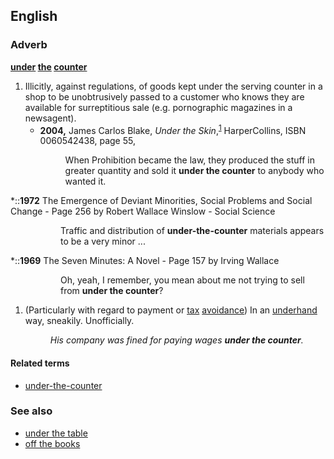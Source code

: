 {{rfv|Counter?  "Misspelling" of [[under the table]], right?}}
==English==

===Adverb===
'''[[under]] [[the]] [[counter]]'''

# Illicitly, against regulations, of goods kept under the serving counter in a shop to be unobtrusively passed to a customer who knows they are available for surreptitious sale (e.g. pornographic magazines in a newsagent).
#*'''2004,''' James Carlos Blake, ''Under the Skin'',<sup>[http://books.google.com/books?id=fDeZe9KuC4gC]</sup> HarperCollins, ISBN 0060542438, page 55,
#*:When Prohibition became the law, they produced the stuff in greater quantity and sold it '''under the counter''' to anybody who wanted it.

*::'''1972''' The Emergence of Deviant Minorities, Social Problems and Social Change - Page 256 by Robert Wallace Winslow - Social Science
:::: Traffic and distribution of '''under-the-counter''' materials appears to be a very minor ...

*::'''1969''' The Seven Minutes: A Novel - Page 157 by Irving Wallace
:::: Oh, yeah, I remember, you mean about me not trying to sell from '''under the counter'''?

# {{context|UK|Ireland|colloquial}} (Particularly with regard to payment or [[tax]] [[avoidance]]) In an [[underhand]] way, sneakily. Unofficially.
#: ''His company was fined for paying wages '''under the counter'''.''

====Related terms====
*[[under-the-counter]]

===See also===
*[[under the table]]
*[[off the books]]